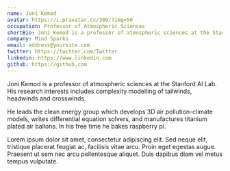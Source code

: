 ```yaml
---
name: Joni Kemod
avatar: https://i.pravatar.cc/300/?img=50
occupation: Professor of Atmospheric Sciences
shortBio: Joni Kemod is a professor of atmospheric sciences at the Stanford AI Lab. His research interests includes complexity modelling of tailwinds, headwinds and crosswinds.
company: Mind Sparks
email: address@yoursite.com
twitter: https://twitter.com/Twitter
linkedin: https://www.linkedin.com
github: https://github.com
---
```


Joni Kemod is a professor of atmospheric sciences at the Stanford AI Lab. His research interests includes complexity modelling of tailwinds, headwinds and crosswinds.

He leads the clean energy group which develops 3D air pollution-climate models, writes differential equation solvers, and manufactures titanium plated air ballons. In his free time he bakes raspberry pi.

Lorem ipsum dolor sit amet, consectetur adipiscing elit. Sed neque elit, tristique placerat feugiat ac, facilisis vitae arcu. Proin eget egestas augue. Praesent ut sem nec arcu pellentesque aliquet. Duis dapibus diam vel metus tempus vulputate.
